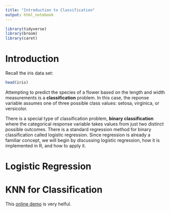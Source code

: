 ```yaml
---
title: "Introduction to Classification"
output: html_notebook
---
```


```r
library(tidyverse)
library(broom)
library(caret)
```


# Introduction 

Recall the iris data set:
```r
head(iris)
```

Attempting to predict the species of a flower based on the length and width measurements is a **classification** problem. In this case, the reponse variable assumes one of three possible class values: setosa, virginica, or versicolor. 

There is a special type of classification problem, **binary classification** where the categorical response variable takes values from just two distinct possible outcomes. There is a standard regression method for binary classification called logistic regression. Since regression is already a familiar concept, we will begin by discussing logistic regression, how it is implemented in R, and how to apply it. 

# Logistic Regression


# KNN for Classification

This [online demo](https://codepen.io/gangtao/pen/PPoqMW) is very helful. 
